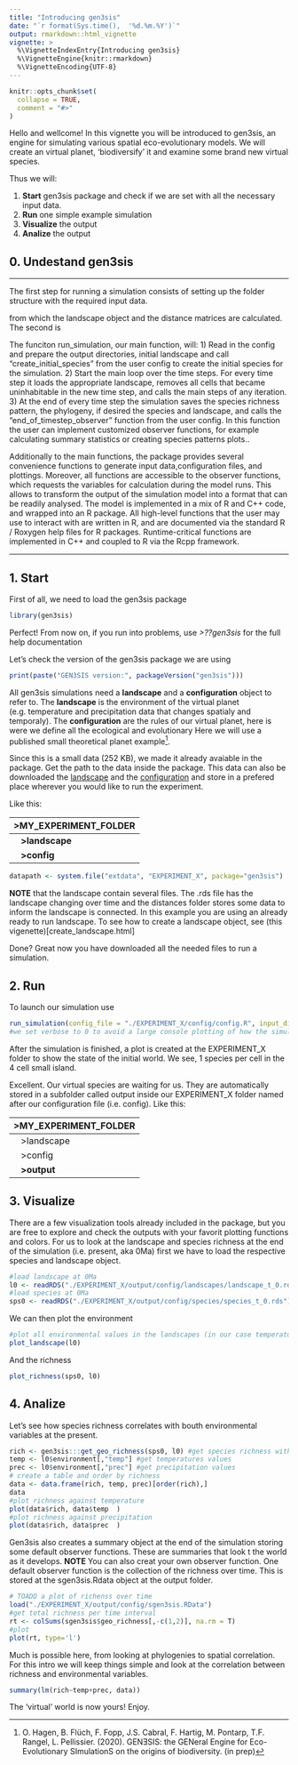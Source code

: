 ```yaml
---
title: "Introducing gen3sis"
date: "`r format(Sys.time(),  '%d.%m.%Y')`"
output: rmarkdown::html_vignette
vignette: >
  %\VignetteIndexEntry{Introducing gen3sis}
  %\VignetteEngine{knitr::rmarkdown}
  %\VignetteEncoding{UTF-8}
---
```


```r
knitr::opts_chunk$set(
  collapse = TRUE,
  comment = "#>"
)
```
Hello and wellcome! In this vignette you will be introduced to gen3sis, an engine for simulating various spatial eco-evolutionary models. We will create an virtual planet, 'biodiversify' it and examine some brand new virtual species.

Thus we will: 

1. **Start** gen3sis package and check if we are set with all the necessary input data.
2. **Run** one simple example simulation
3. **Visualize** the output
4. **Analize** the output


## 0. Undestand gen3sis



----

The first step for running a  simulation consists of setting up the folder structure with the required input data.

from which the landscape object and the distance matrices are calculated. 
The second is 



The funciton run_simulation, our main function, will:
1) Read in the config and prepare the output directories, initial landscape and call “create_initial_species” from the user config to create the initial species for the simulation.
2) Start  the main loop over the time steps. For every time step it loads the appropriate landscape, removes all cells that became uninhabitable in the new time step, and calls the main steps of any iteration.
3) At the end of every time step the simulation saves the species richness pattern, the phylogeny, if desired the species and landscape, and calls the “end_of_timestep_observer” function from the user config. In this function the user can implement  customized observer functions, for example calculating summary statistics or creating species patterns plots..

Additionally to the main functions, the package provides several convenience functions to generate input data,configuration files, and plottings. Moreover, all functions are accessible  to the observer functions, which requests the variables for calculation during the model runs. This allows to transform the output of the simulation model into a format that can be readily analysed. The model is implemented in a mix of R and C++ code, and wrapped into an R package. All high-level functions that the user may use to interact with are written in R, and are documented via the standard R / Roxygen help files for R packages. Runtime-critical functions are implemented in C++ and coupled to R via the Rcpp framework. 

----


## 1. Start
First of all, we need to load the gen3sis package 
```r
library(gen3sis)
```


Perfect! From now on, if you run into problems, use *>??gen3sis* for the full help documentation

Let's check the version of the gen3sis package we are using

```r
print(paste("GEN3SIS version:", packageVersion("gen3sis")))
```



All gen3sis simulations need a **landscape** and a **configuration** object to refer to. The **landscape** is the environment of the virtual planet (e.g. temperature and precipitation data that changes spatialy and temporaly). The **configuration** are the rules of our virtual planet, here is were we define all the ecological and evolutionary 
Here we will use a published small theoretical planet example[^1]. 

Since this is a small data (252 KB), we made it already avaiable in the package. Get the path to the data inside the package. This data can also be downloaded the [landscape](https://github.com/project-Gen3sis) and the [configuration](https://github.com/project-Gen3sis) and store  in a prefered place wherever you would like to run the experiment.

 Like this:

|>MY_EXPERIMENT_FOLDER     |
|:-------------------------|
|&nbsp;&nbsp;&nbsp;**>landscape**|
|&nbsp;&nbsp;&nbsp;**>config**|

```r
datapath <- system.file("extdata", "EXPERIMENT_X", package="gen3sis")
```



**NOTE** that the landscape contain several files. The .rds file has the landscape changing over time and the distances folder stores some data to inform the landscape is connected. In this example you are using an already ready to run landscape. To see how to create a landscape object, see (this vigenette)[create_landscape.html]

Done? Great now you have downloaded all the needed files to run a simulation. 


[^1]: O. Hagen, B. Flüch, F. Fopp, J.S. Cabral, F. Hartig, M. Pontarp, T.F. Rangel, L. Pellissier. (2020). GENƎSIS: the GENeral Engine for Eco-Evolutionary SImulationS on the origins of biodiversity. (in prep)


## 2. Run

To launch our simulation use 

```r
run_simulation(config_file = "./EXPERIMENT_X/config/config.R", input_directory = "./EXPERIMENT_X/landscape", verbose=0)
#we set verbose to 0 to avoid a large console plotting of how the simulation is developping
```

After the simulation is finished, a plot is created at the EXPERIMENT_X folder to show the state of the initial world. We see, 1 species per cell in the 4 cell small island.

Excellent. Our virtual species are waiting for us. They are automatically stored in a subfolder called output inside our EXPERIMENT_X folder named after our configuration file (i.e. config). Like this:

|>MY_EXPERIMENT_FOLDER     |
|:-------------------------|
|&nbsp;&nbsp;&nbsp;>landscape|
|&nbsp;&nbsp;&nbsp;>config|
|&nbsp;&nbsp;&nbsp;**>output**|

## 3. Visualize
There are a few visualization tools already included in the package, but you are free to explore and check the outputs with your favorit plotting functions and colors. For us to look at the landscape and species richness at the end of the simulation (i.e. present, aka 0Ma) first we have to load the respective species and landscape object.

```r
#load landscape at 0Ma
l0 <- readRDS("./EXPERIMENT_X/output/config/landscapes/landscape_t_0.rds")
#load species at 0Ma
sps0 <- readRDS("./EXPERIMENT_X/output/config/species/species_t_0.rds")
```

We can then plot the environment
```r
#plot all environmental values in the landscapes (in our case temperature and precipitation) at the selected timeteps (here present)
plot_landscape(l0)

```

And the richness

```r
plot_richness(sps0, l0)
```

## 4. Analize

Let's see how species richness correlates with bouth environmental variables at the present.

```r
rich <- gen3sis:::get_geo_richness(sps0, l0) #get species richness with cell id as name
temp <- l0$environment[,"temp"] #get temperatures values
prec <- l0$environment[,"prec"] #get precipitation values
# create a table and order by richness
data <- data.frame(rich, temp, prec)[order(rich),]
data
#plot richness against temperature
plot(data$rich, data$temp  )
#plot richness against precipitation
plot(data$rich, data$prec  )

```

Gen3sis also creates a summary object at the end of the simulation storing some default observer functions. These are summaries that look t the world as it develops.
**NOTE** You can also creat your own observer function. 
One default observer function is the collection of the richness over time. This is stored at the sgen3sis.Rdata object at the output folder.

```r
# TOADD a plot of richenss over time
load("./EXPERIMENT_X/output/config/sgen3sis.RData")
#get total richness per time interval
rt <- colSums(sgen3sis$geo_richness[,-c(1,2)], na.rm = T)
#plot
plot(rt, type='l')
```


Much is possible here, from looking at phylogenies to spatial correlation. For this intro we will keep things simple and look at the correlation between richness and environmental variables.

```r
summary(lm(rich~temp+prec, data))
```
The 'virtual' world is now yours! Enjoy.